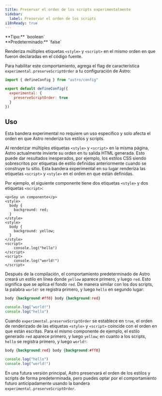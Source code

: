 ```yaml
---
title: Preservar el orden de los scripts experimentalmente
sidebar:
  label: Preservar el orden de los scripts
i18nReady: true
---
```



<p>
  **Tipo:** `boolean`<br />
  **Predeterminado:** `false`<br />
  <Since v="5.5.0" />
</p>

Renderiza múltiples etiquetas `<style>` y `<script>` en el mismo orden en que fueron declaradas en el código fuente.

Para habilitar este comportamiento, agrega el flag de característica `experimental.preserveScriptOrder` a tu configuración de Astro:

```js title="astro.config.mjs" ins={4-6}
import { defineConfig } from "astro/config"

export default defineConfig({
  experimental: {
    preserveScriptOrder: true
  }
})
```

## Uso

Esta bandera experimental no requiere un uso específico y solo afecta el orden en que Astro renderiza tus estilos y scripts.

Al renderizar múltiples etiquetas `<style>` y `<script>` en la misma página, Astro actualmente invierte su orden en tu salida HTML generada. Esto puede dar resultados inesperados, por ejemplo, los estilos CSS siendo sobrescritos por etiquetas de estilo definidas anteriormente cuando se construye tu sitio. Esta bandera experimental en su lugar renderiza las etiquetas `<script>` y `<style>` en el orden en que están definidas.

Por ejemplo, el siguiente componente tiene dos etiquetas `<style>` y dos etiquetas `<script>`:

```astro title="src/components/MyComponent.astro"
<p>Soy un componente</p>
<style>
  body {
    background: red;
  }
</style>
<style>
  body {
    background: yellow;
  }
</style>
<script>
    console.log("hello")
</script>
<script>
    console.log("world!")
</script>
```

Después de la compilación, el comportamiento predeterminado de Astro creará un estilo en línea donde `yellow` aparece primero, y luego `red`. Esto significa que se aplica el fondo `red`. De manera similar con los dos scripts, la palabra `world!` se registra primero, y luego `hello` en segundo lugar:

```css
body {background:#ff0} body {background:red}
```

```js
console.log("world!")
console.log("hello")
```

Cuando `experimental.preserveScriptOrder` se establece en `true`, el orden de renderizado de las etiquetas `<style>` y `<script>` coincide con el orden en que están escritas. Para el mismo componente de ejemplo, el estilo generado `red` aparece primero, y luego `yellow`; en cuanto a los scripts, `hello` se registra primero, y luego `world!`:

```css
body {background:red} body {background:#ff0}
```

```js
console.log("hello")
console.log("world!")
```

En una futura versión principal, Astro preservará el orden de los estilos y scripts de forma predeterminada, pero puedes optar por el comportamiento futuro anticipadamente usando la bandera `experimental.preserveScriptOrder`.
